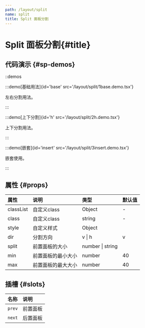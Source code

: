 ```yaml
---
path: /layout/split
name: split
title: Split 面板分割
---
```



<div class="sys-ctx-main-left">

# Split 面板分割\{#title\}

## 代码演示 \{#sp-demos\}

::demos

:::demo[基础用法]{id='base' src='/layout/split/1base.demo.tsx'}

左右分割用法。

:::



:::demo[上下分割]{id='h' src='/layout/split/2h.demo.tsx'}

上下分割用法。

:::



:::demo[嵌套]{id='insert' src='/layout/split/3insert.demo.tsx'}

嵌套使用。

:::



## 属性 \{#props\}

| 属性 | 说明 | 类型 | 默认值 |
| :--- | :---- | :--- | :--- |
|classList|自定义class|Object|-|
|class|自定义class|string|-|
|style|自定义样式|Object||
|dir|分割方向|v &#124; h|v|
|split|前置面板的大小|number &#124; string||
|min|前置面板的最小大小|number|40|
|max|前置面板的最大大小|number|40|


## 插槽 \{#slots\}

| 名称 | 说明 |
| :--- | :---- |
|`prev`|前置面板|
|`next`|后置面板|

</div>

